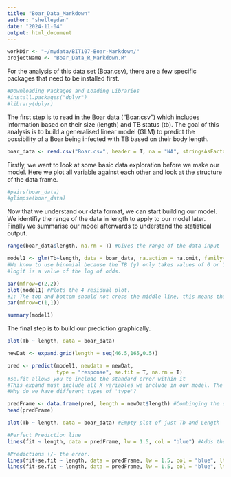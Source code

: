 ```yaml
---
title: "Boar_Data_Markdown"
author: "shelleydan"
date: "2024-11-04"
output: html_document
---
```


```r
workDir <- "~/mydata/BIT107-Boar-Markdown/"
projectName <- "Boar_Data_R_Markdown.R"
```

For the analysis of this data set (Boar.csv), there are a few specific packages that need to be installed first. 

```r
#Downloading Packages and Loading Libraries
#install.packages("dplyr")
#library(dplyr)
```

The first step is to read in the Boar data ("Boar.csv") which includes information based on their size (length) and TB status (tb). The goal of this analysis is to build a generalised linear model (GLM) to predict the possibility of a Boar being infected with TB based on their body length. 

```r
boar_data <- read.csv("Boar.csv", header = T, na = "NA", stringsAsFactors = T)

```

Firstly, we want to look at some basic data exploration before we make our model. Here we plot all variable against each other and look at the structure of the data frame. 

```r
#pairs(boar_data)
#glimpse(boar_data)
```

Now that we understand our data format, we can start building our model. We identifiy the range of the data in length to apply to our model later. Finally we summarise our model afterwards to understand the statistical output. 

```r
range(boar_data$length, na.rm = T) #Gives the range of the data input 

model1 <- glm(Tb~length, data = boar_data, na.action = na.omit, family=binomial(link = "logit"))
#We know to use binomial because the TB (y) only takes values of 0 or 1. 
#logit is a value of the log of odds. 

par(mfrow=c(2,2))
plot(model1) #Plots the 4 residual plot. 
#1: The top and bottom should not cross the middle line, this means that theres no false positive or false negative
par(mfrow=c(1,1))

summary(model1)
```

The final step is to build our prediction graphically. 

```r
plot(Tb ~ length, data = boar_data)

newDat <- expand.grid(length = seq(46.5,165,0.5))

pred <- predict(model1, newdata = newDat, 
                type = "response", se.fit = T, na.rm = T)
#se.fit allows you to include the standard error within it
#This expand must include all X variables we include in our model. The seq(min, max, stepwise_change/intervals)
#Why do we have different types of 'type'?

predFrame <- data.frame(pred, length = newDat$length) #Combinging the datasets
head(predFrame)

plot(Tb ~ length, data = boar_data) #Empty plot of just Tb and Length

#Perfect Prediction line
lines(fit ~ length, data = predFrame, lw = 1.5, col = "blue") #Adds the middle line

#Predictions +/- the error. 
lines(fit+se.fit ~ length, data = predFrame, lw = 1.5, col = "blue", lty = 2)
lines(fit-se.fit ~ length, data = predFrame, lw = 1.5, col = "blue", lty = 2)

```

